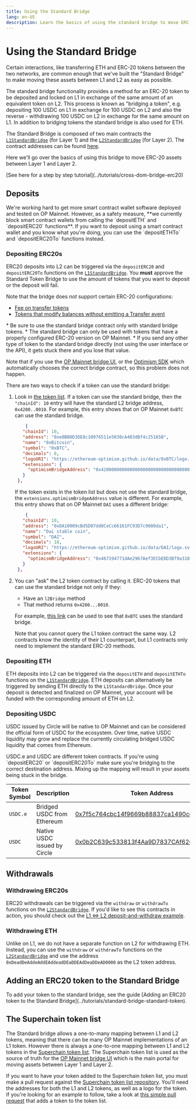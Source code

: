 ```yaml
---
title: Using the Standard Bridge
lang: en-US
description: Learn the basics of using the standard bridge to move ERC-20 assets between Layer 1 and Layer 2.
---
```



# Using the Standard Bridge

Certain interactions, like transferring ETH and ERC-20 tokens between the two networks, are common enough that we've built the "Standard Bridge" to make moving these assets between L1 and L2 as easy as possible.

The standard bridge functionality provides a method for an ERC-20 token to be deposited and locked on L1 in exchange of the same amount of an equivalent token on L2. This process is known as "bridging a token", e.g. depositing 100 USDC on L1 in exchange for 100 USDC on L2 and also the reverse - withdrawing 100 USDC on L2 in exchange for the same amount on L1. In addition to bridging tokens the standard bridge is also used for ETH.

The Standard Bridge is composed of two main contracts the [`L1StandardBridge`](https://github.com/ethereum-optimism/optimism/blob/65ec61dde94ffa93342728d324fecf474d228e1f/packages/contracts-bedrock/contracts/L1/L1StandardBridge.sol) (for Layer 1) and the [`L2StandardBridge`](https://github.com/ethereum-optimism/optimism/blob/65ec61dde94ffa93342728d324fecf474d228e1f/packages/contracts-bedrock/contracts/L2/L2StandardBridge.sol) (for Layer 2). The contract addresses can be found [here](/op-networks#contract-addresses).

Here we'll go over the basics of using this bridge to move ERC-20 assets between Layer 1 and Layer 2.

<Callout type="info">
  [See here for a step by step tutorial](../tutorials/cross-dom-bridge-erc20)
</Callout>

## Deposits

<Callout type="warning">
  We're working hard to get more smart contract wallet software deployed and tested on OP Mainnet.
  However, as a safety measure, **we currently block smart contract wallets from calling the `depositETH` and `depositERC20` functions**.
  If you want to deposit using a smart contract wallet and you know what you're doing, you can use the `depositETHTo` and `depositERC20To` functions instead.
</Callout>

### Depositing ERC20s

ERC20 deposits into L2 can be triggered via the `depositERC20` and `depositERC20To` functions on the [`L1StandardBridge`](https://github.com/ethereum-optimism/optimism/blob/65ec61dde94ffa93342728d324fecf474d228e1f/packages/contracts-bedrock/contracts/L1/L1StandardBridge.sol#L145-L205).
You **must** approve the Standard Token Bridge to use the amount of tokens that you want to deposit or the deposit will fail.

Note that the bridge does *not* support certain ERC-20 configurations:

*   [Fee on transfer tokens](https://github.com/d-xo/weird-erc20#fee-on-transfer)
*   [Tokens that modify balances without emitting a Transfer event](https://github.com/d-xo/weird-erc20#balance-modifications-outside-of-transfers-rebasingairdrops)

<Callout type="danger">
  *   Be sure to use the standard bridge contract only with standard bridge tokens.
  *   The standard bridge can only be used with tokens that have a properly configured ERC-20 version on OP Mainnet.
  *   If you send any other type of token to the standard bridge directly (not using the user interface or the API), it gets stuck there and you lose that value.
</Callout>

Note that if you use the [OP Mainnet bridge UI](https://app.optimism.io/bridge), or the [Optimism SDK](https://sdk.optimism.io/) which automatically chooses the correct bridge contract, so this problem does not happen.

There are two ways to check if a token can use the standard bridge:

1.  Look in [the token list](https://static.optimism.io/optimism.tokenlist.json).
    If a token can use the standard bridge, then the `"chainId": 10` entry will have the standard L2 bridge address, `0x4200..0010`. For example, this entry shows that on OP Mainnet `0xBTC` can use the standard bridge.

    ```json
        {
       "chainId": 10,
       "address": "0xe0BB0D3DE8c10976511e5030cA403dBf4c25165B",
       "name": "0xBitcoin",
       "symbol": "0xBTC",
       "decimals": 8,
       "logoURI": "https://ethereum-optimism.github.io/data/0xBTC/logo.png",
       "extensions": {
         "optimismBridgeAddress": "0x4200000000000000000000000000000000000010"
       }
     },
    ```

    If the token exists in the token list but does not use the standard bridge, the `extensions.optimismBridgeAddress` value is different. For example, this entry shows that on OP Mainnet `DAI` uses a different bridge:

    ```json
        {
       "chainId": 10,
       "address": "0xDA10009cBd5D07dd0CeCc66161FC93D7c9000da1",
       "name": "Dai stable coin",
       "symbol": "DAI",
       "decimals": 18,
       "logoURI": "https://ethereum-optimism.github.io/data/DAI/logo.svg",
       "extensions": {
         "optimismBridgeAddress": "0x467194771dAe2967Aef3ECbEDD3Bf9a310C76C65"
       }
     },
    ```

2.  You can "ask" the L2 token contract by calling it.
    ERC-20 tokens that can use the standard bridge not only if they:

    *   Have an `l2Bridge` method
    *   That method returns `0x4200...0010`.

    For example, [this link](https://optimistic.etherscan.io/address/0xe0bb0d3de8c10976511e5030ca403dbf4c25165b#readContract#F5) can be used to see that `0xBTC` uses the standard bridge.

    Note that you cannot query the L1 token contract the same way.
    L2 contracts know the identity of their L1 counterpart, but L1 contracts only need to implement the standard ERC-20 methods.

### Depositing ETH

ETH deposits into L2 can be triggered via the `depositETH` and `depositETHTo` functions on the [`L1StandardBridge`](https://github.com/ethereum-optimism/optimism/blob/65ec61dde94ffa93342728d324fecf474d228e1f/packages/contracts-bedrock/contracts/L1/L1StandardBridge.sol#L110-L143).
ETH deposits can alternatively be triggered by sending ETH directly to the `L1StandardBridge`.
Once your deposit is detected and finalized on OP Mainnet, your account will be funded with the corresponding amount of ETH on L2.

### Depositing USDC

USDC issued by Circle will be native to OP Mainnet and can be considered the official form of USDC for the ecosystem. Over time, native USDC liquidity may grow and replace the currently circulating bridged USDC liquidity that comes from Ethereum.

<Callout type="danger">
  USDC.e and USDC are different token contracts. If you're using `depositERC20` or `depositERC20To` make sure you're bridging to the correct destination address. Mixing up the mapping will result in your assets being stuck in the bridge.
</Callout>

| Token Symbol  | Description | Token Address |
| - | - | - |
| `USDC.e`	| Bridged USDC from Ethereum   | [0x7f5c764cbc14f9669b88837ca1490cca17c31607](https://optimistic.etherscan.io/token/0x7f5c764cbc14f9669b88837ca1490cca17c31607) |
| `USDC`	| Native USDC issued by Circle   | [0x0b2C639c533813f4Aa9D7837CAf62653d097Ff85](https://optimistic.etherscan.io/token/0x0b2c639c533813f4aa9d7837caf62653d097ff85) |

## Withdrawals

### Withdrawing ERC20s

ERC20 withdrawals can be triggered via the `withdraw` or `withdrawTo` functions on the [`L2StandardBridge`](https://github.com/ethereum-optimism/optimism/blob/65ec61dde94ffa93342728d324fecf474d228e1f/packages/contracts-bedrock/contracts/L2/L2StandardBridge.sol).
If you'd like to see this contracts in action, you should check out the [L1 ⇔ L2 deposit-and-withdraw example](../tutorials/cross-dom-bridge-erc20).

### Withdrawing ETH

Unlike on L1, we do not have a separate function on L2 for withdrawing ETH.
Instead, you can use the `withdraw` or `withdrawTo` functions on the [`L2StandardBridge`](https://github.com/ethereum-optimism/optimism/blob/65ec61dde94ffa93342728d324fecf474d228e1f/packages/contracts-bedrock/contracts/L2/L2StandardBridge.sol) and use the address `0xDeadDeAddeAddEAddeadDEaDDEAdDeaDDeAD0000` as the L2 token address.

## Adding an ERC20 token to the Standard Bridge

<Callout type="info">
  To add your token to the standard bridge, see the guide [Adding an ERC20 token to the Standard Bridge](../tutorials/standard-bridge-standard-token).
</Callout>

## The Superchain token list

The Standard bridge allows a one-to-many mapping between L1 and L2 tokens, meaning that there can be many OP Mainnet implementations of an L1 token.
However there is always a one-to-one mapping between L1 and L2 tokens in the [Superchain token list](/tokenlist).
The Superchain token list is used as the source of truth for the [OP Mainnet bridge UI](https://app.optimism.io/bridge/deposit) which is the main portal for moving assets between Layer 1 and Layer 2.

If you want to have your token added to the Superchain token list, you must make a pull request against the [Superchain token list repository](https://github.com/ethereum-optimism/ethereum-optimism.github.io#adding-a-token-to-the-list).
You'll need the addresses for both the L1 and L2 tokens, as well as a logo for the token.
If you're looking for an example to follow, take a look at [this simple pull request](https://github.com/ethereum-optimism/ethereum-optimism.github.io/pull/319/files) that adds a token to the token list.
